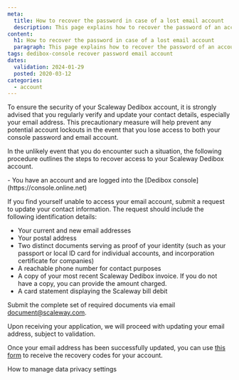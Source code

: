 ```yaml
---
meta:
  title: How to recover the password in case of a lost email account
  description: This page explains how to recover the password of an account with an email address that is no longer valid.
content:
  h1: How to recover the password in case of a lost email account
  paragraph: This page explains how to recover the password of an account with an email address that is no longer valid.
tags: dedibox-console recover password email account
dates:
  validation: 2024-01-29
  posted: 2020-03-12
categories:
  - account
---
```


To ensure the security of your Scaleway Dedibox account, it is strongly advised that you regularly verify and update your contact details, especially your email address. This precautionary measure will help prevent any potential account lockouts in the event that you lose access to both your console password and email account.

In the unlikely event that you do encounter such a situation, the following procedure outlines the steps to recover access to your Scaleway Dedibox account.

<Message type="requirement">
  - You have an account and are logged into the [Dedibox console](https://console.online.net)
</Message>

If you find yourself unable to access your email account, submit a request to update your contact information. The request should include the following identification details:

* Your current and new email addresses
* Your postal address
* Two distinct documents serving as proof of your identity (such as your passport or local ID card for individual accounts, and incorporation certificate for companies)
* A reachable phone number for contact purposes
* A copy of your most recent Scaleway Dedibox invoice. If you do not have a copy, you can provide the amount charged.
* A card statement displaying the Scaleway bill debit

Submit the complete set of required documents via email  [document@scaleway.com](mailto:document@scaleway.com).

Upon receiving your application, we will proceed with updating your email address, subject to validation.

Once your email address has been successfully updated, you can use [this form](https://console.online.net/en/user/recovery) to receive the recovery codes for your account.

<Navigation title="See also">
  <PreviousButton to="/dedibox-console/account/how-to/manage-data-settings/">How to manage data privacy settings</PreviousButton>
</Navigation>
